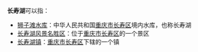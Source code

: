 '''长寿湖'''可以指：
*[[狮子滩水库|狮子滩水库]]：中华人民共和国[[重庆市|重庆市]][[长寿区|长寿区]]境内水库，也称长寿湖
*[[长寿湖风景名胜区|长寿湖风景名胜区]]：位于[[重庆市|重庆市]][[长寿区|长寿区]]的一个景区
*[[长寿湖镇|长寿湖镇]]：[[重庆市|重庆市]][[长寿区|长寿区]]下辖的一个镇
{{消歧义|cat=三字中国地名消歧义}}